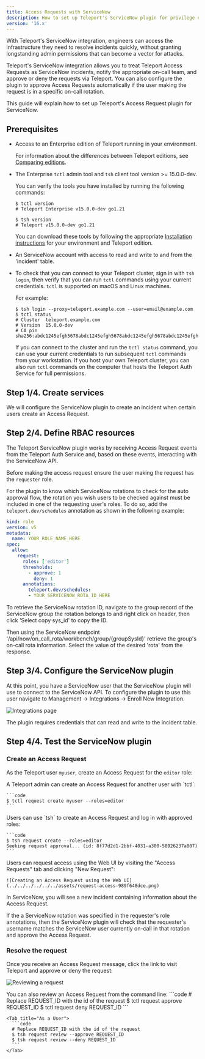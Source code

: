 ```yaml
---
title: Access Requests with ServiceNow
description: How to set up Teleport's ServiceNow plugin for privilege elevation approvals.
version: '16.x'
---
```


With Teleport's ServiceNow integration, engineers can access the infrastructure
they need to resolve incidents quickly, without granting longstanding admin permissions
that can become a vector for attacks.

Teleport's ServiceNow integration allows you to treat Teleport Access
Requests as ServiceNow incidents, notify the appropriate on-call team, and
approve or deny the requests via Teleport. You can also configure the plugin to
approve Access Requests automatically if the user making the request is in
a specific on-call rotation.

This guide will explain how to set up Teleport's Access Request plugin for
ServiceNow.

## Prerequisites

- Access to an Enterprise edition of Teleport running in your environment.

  For information about the differences between Teleport editions, see [Comparing
  editions](/docs/ver/16.x/choose-an-edition/introduction#comparing-editions).

- The Enterprise `tctl` admin tool and `tsh` client tool version >= 15.0.0-dev.

  You can verify the tools you have installed by running the following commands:

  ```code
  $ tctl version
  # Teleport Enterprise v15.0.0-dev go1.21

  $ tsh version
  # Teleport v15.0.0-dev go1.21
  ```

  You can download these tools by following the appropriate [Installation
  instructions](/docs/ver/16.x/installation#installation-instructions) for your environment and Teleport edition.

- An ServiceNow account with access to read and write to and from the 'incident' table.
- To check that you can connect to your Teleport cluster, sign in with `tsh login`, then
  verify that you can run `tctl` commands using your current credentials.
  `tctl` is supported on macOS and Linux machines.

  For example:
  ```code
  $ tsh login --proxy=teleport.example.com --user=email@example.com
  $ tctl status
  # Cluster  teleport.example.com
  # Version  15.0.0-dev
  # CA pin   sha256:abdc1245efgh5678abdc1245efgh5678abdc1245efgh5678abdc1245efgh5678
  ```
  If you can connect to the cluster and run the `tctl status` command, you can use your
  current credentials to run subsequent `tctl` commands from your workstation.
  If you host your own Teleport cluster, you can also run `tctl` commands on the computer that
  hosts the Teleport Auth Service for full permissions.

## Step 1/4. Create services

We will configure the ServiceNow plugin to create an incident when
certain users create an Access Request.

## Step 2/4. Define RBAC resources

The Teleport ServiceNow plugin works by receiving Access Request events from the
Teleport Auth Service and, based on these events, interacting with the ServiceNow
API.

Before making the access request ensure the user making the request has
the `requester` role.

For the plugin to know which ServiceNow rotations to check for the
auto approval flow, the rotation you wish users to be checked against
must be included in one of the requesting user's roles. To do so, add the `teleport.dev/schedules` annotation as shown in the following example:

```yaml
kind: role
version: v5
metadata:
  name: YOUR_ROLE_NAME_HERE
spec:
  allow:
    request:
      roles: ['editor']
      thresholds:
        - approve: 1
          deny: 1
      annotations:
        teleport.dev/schedules:
        - YOUR_SERVICENOW_ROTA_ID_HERE
```

To retrieve the ServiceNow rotation ID, navigate to the group record
of the ServiceNow group the rotation belongs to and right click on
header, then click 'Select copy sys\_id' to copy the ID.

Then using the ServiceNow endpoint '/api/now/on\_call\_rota/workbench/group/{groupSysId}'
retrieve the group's on-call rota information.
Select the value of the desired 'rota' from the response.

## Step 3/4. Configure the ServiceNow plugin

At this point, you have a ServiceNow user that the ServiceNow plugin will use
to connect to the ServiceNow API. To configure the plugin to use this user navigate
to Management -> Integrations -> Enroll New Integration.

![Integrations page](../../../../../../assets/servicenow-integration-page-f7a94b1da2.png)

The plugin requires credentials that can read and write to the incident table.

## Step 4/4. Test the ServiceNow plugin

### Create an Access Request

As the Teleport user `myuser`, create an Access Request for the `editor` role:

<Tabs>
  <Tab title="As an Admin">
    A Teleport admin can create an Access Request for another user with `tctl`:

    ```code
    $ tctl request create myuser --roles=editor
    ```
  </Tab>

  <Tab title="As a User">
    Users can use `tsh` to create an Access Request and log in with approved roles:

    ```code
    $ tsh request create --roles=editor
    Seeking request approval... (id: 8f77d2d1-2bbf-4031-a300-58926237a807)
    ```
  </Tab>

  <Tab title="From the Web UI">
    Users can request access using the Web UI by visiting the "Access Requests"
    tab and clicking "New Request":

    ![Creating an Access Request using the Web UI](../../../../../../assets/request-access-989f648dce.png)
  </Tab>
</Tabs>

In ServiceNow, you will see a new incident containing information about the
Access Request.

If the a ServiceNow rotation was specified in the requester's role annotations,
then the ServiceNow plugin will check that the requester's username matches the
ServiceNow user currently on-call in that rotation and approve the Access Request.

### Resolve the request

Once you receive an Access Request message, click the link to visit Teleport and
approve or deny the request:

![Reviewing a request](../../../../../../assets/review-request-a35de046df.png)

<Accordion title="Reviewing from the command line">
  You can also review an Access Request from the command line:

  <Tabs>
    <Tab title="As an Admin">
      ```code
      # Replace REQUEST_ID with the id of the request
      $ tctl request approve REQUEST_ID
      $ tctl request deny REQUEST_ID
      ```
    </Tab>

    <Tab title="As a User">
      ```code
      # Replace REQUEST_ID with the id of the request
      $ tsh request review --approve REQUEST_ID
      $ tsh request review --deny REQUEST_ID
      ```
    </Tab>
  </Tabs>
</Accordion>
